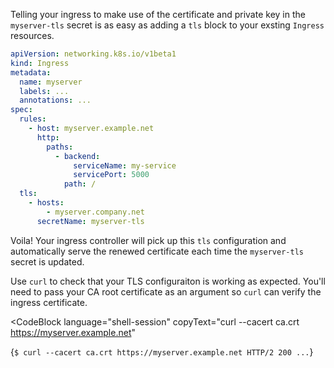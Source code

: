 Telling your ingress to make use of the certificate and private key
in the `myserver-tls` secret is as easy as adding a `tls` block
to your exsting `Ingress` resources.

```yaml
apiVersion: networking.k8s.io/v1beta1
kind: Ingress
metadata:
  name: myserver
  labels: ...
  annotations: ...
spec:
  rules:
    - host: myserver.example.net
      http:
        paths:
          - backend:
              serviceName: my-service
              servicePort: 5000
            path: /
  tls:
    - hosts:
        - myserver.company.net
      secretName: myserver-tls
```

Voila! Your ingress controller will pick up this `tls` configuration
and automatically serve the renewed certificate each time
the `myserver-tls` secret is updated.

Use `curl` to check that your TLS configuraiton is working as expected.
You'll need to pass your CA root certificate as an argument
so `curl` can verify the ingress certificate.

<CodeBlock
  language="shell-session"
  copyText="curl --cacert ca.crt https://myserver.example.net"
>
  {`$ curl --cacert ca.crt https://myserver.example.net
HTTP/2 200
...`}
</CodeBlock>
